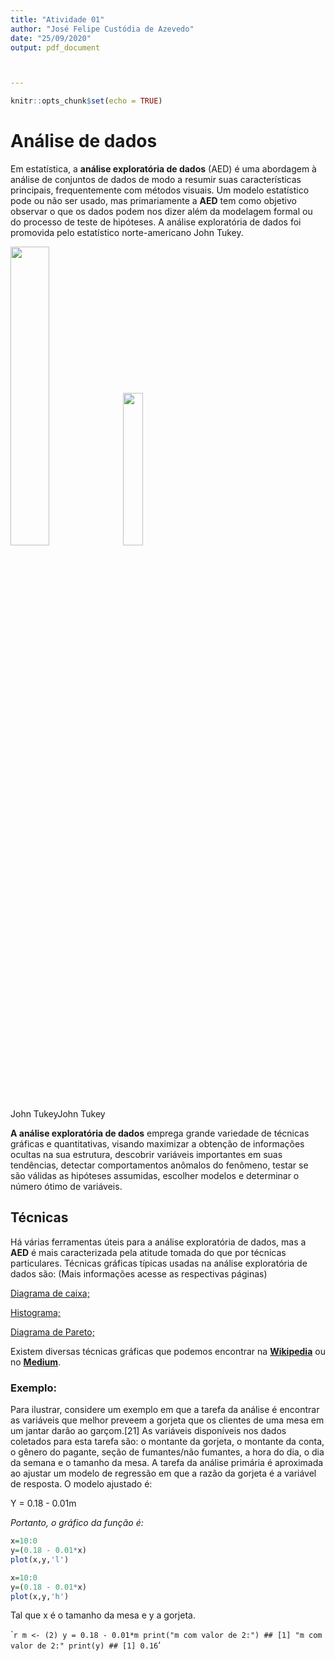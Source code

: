 ---
title: "Atividade 01"
author: "José Felipe Custódia de Azevedo"
date: "25/09/2020"
output: pdf_document



---

```{r setup, include=FALSE}
knitr::opts_chunk$set(echo = TRUE)
```
\pagestyle{plain}

# Análise de dados


Em estatística, a **análise exploratória de dados** (AED) é uma abordagem à análise de conjuntos de dados de modo a resumir suas características principais, frequentemente com métodos visuais. Um modelo estatístico pode ou não ser usado, mas primariamente a **AED** tem como objetivo observar o que os dados podem nos dizer além da modelagem formal ou do processo de teste de hipóteses. A análise exploratória de dados foi promovida pelo estatístico norte-americano John Tukey.


![](01){width=35%}            ![](01){width=25%}

John Tukey\hspace{5cm}John Tukey





**A análise exploratória de dados** emprega grande variedade de técnicas gráficas e quantitativas, visando maximizar a obtenção de informações ocultas na sua estrutura, descobrir variáveis importantes em suas tendências, detectar comportamentos anômalos do fenômeno, testar se são válidas as hipóteses assumidas, escolher modelos e determinar o número ótimo de variáveis.

## Técnicas
Há várias ferramentas úteis para a análise exploratória de dados, mas a **AED** é mais caracterizada pela atitude tomada do que por técnicas particulares.
Técnicas gráficas típicas usadas na análise exploratória de dados são:
(Mais informações acesse as respectivas páginas)

[Diagrama de caixa;](https://pt.wikipedia.org/wiki/Diagrama_de_caixa)

[Histograma;](https://pt.wikipedia.org/wiki/Histograma)

[Diagrama de Pareto;](https://pt.wikipedia.org/wiki/Diagrama_de_Pareto)

Existem diversas técnicas gráficas que podemos encontrar na [**Wikipedia**](https://pt.wikipedia.org/wiki/An%C3%A1lise_explorat%C3%B3ria_de_dados) ou no [**Medium**](https://medium.com/@gabriel.stankevix/analise-explorat%C3%B3ria-de-dados-732007ddbfaf).


### **Exemplo:**
Para ilustrar, considere um exemplo em que a tarefa da análise é encontrar as variáveis que melhor preveem a gorjeta que os clientes de uma mesa em um jantar darão ao garçom.[21] As variáveis disponíveis nos dados coletados para esta tarefa são: o montante da gorjeta, o montante da conta, o gênero do pagante, seção de fumantes/não fumantes, a hora do dia, o dia da semana e o tamanho da mesa. A tarefa da análise primária é aproximada ao ajustar um modelo de regressão em que a razão da gorjeta é a variável de resposta. O modelo ajustado é:

Y = 0.18 - 0.01m

*Portanto, o gráfico da função é:*


```{r echo = FALSE, OUT.width = "5000px"}

x=10:0
y=(0.18 - 0.01*x)
plot(x,y,'l')

```
```{r}
x=10:0
y=(0.18 - 0.01*x)
plot(x,y,'h')

```
  
  
  Tal que x é o tamanho da mesa e y a gorjeta.



```{r}
m <- (2)
y = 0.18 - 0.01*m
print("m com valor de 2:")
## [1] "m com valor de 2:"
print(y)
## [1] 0.16
``'